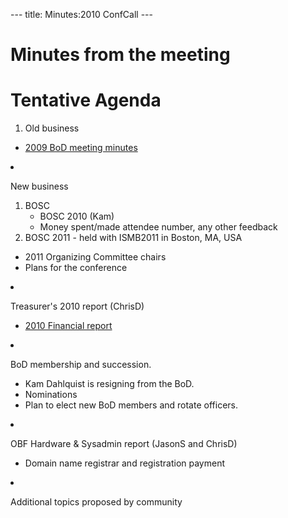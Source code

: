 ---
title: Minutes:2010 ConfCall
---

= Minutes from the meeting =

= Tentative Agenda =

<ol>
<li> Old business </li>
 <ul><li> [[Minutes:2009_ConfCall| 2009 BoD meeting minutes]]</li> </ul>  
 <li>New business</li>
<ol style="list-style-type:lower-roman">
<li>BOSC
<ul>
  <li> BOSC 2010 (Kam)</li>
  <ul><li> Money spent/made attendee number, any other feedback</li></ul>
  <li> BOSC 2011 - held with ISMB2011 in Boston, MA, USA</li>
  <ul><li> 2011 Organizing Committee chairs</li><li>Plans for the conference</li></ul>
 </ul></li>
 <li>Treasurer's 2010 report (ChrisD)</li>
  <ul><li> [[Minutes:2010 Financial report| 2010 Financial report]]</li></ul>
 <li> BoD membership and succession.
   <ul>
    <li>Kam Dahlquist is resigning from the BoD.</li>
    <li>Nominations</li>
    <li>Plan to elect new BoD members and rotate officers.</li>
   </ul></li>
 <li> OBF Hardware & Sysadmin report (JasonS and ChrisD)
 <ul>
   <li> Domain name registrar and registration payment</li>
</ul></li>
 <li>Additional topics proposed by community</li>
</ol>
</ol>